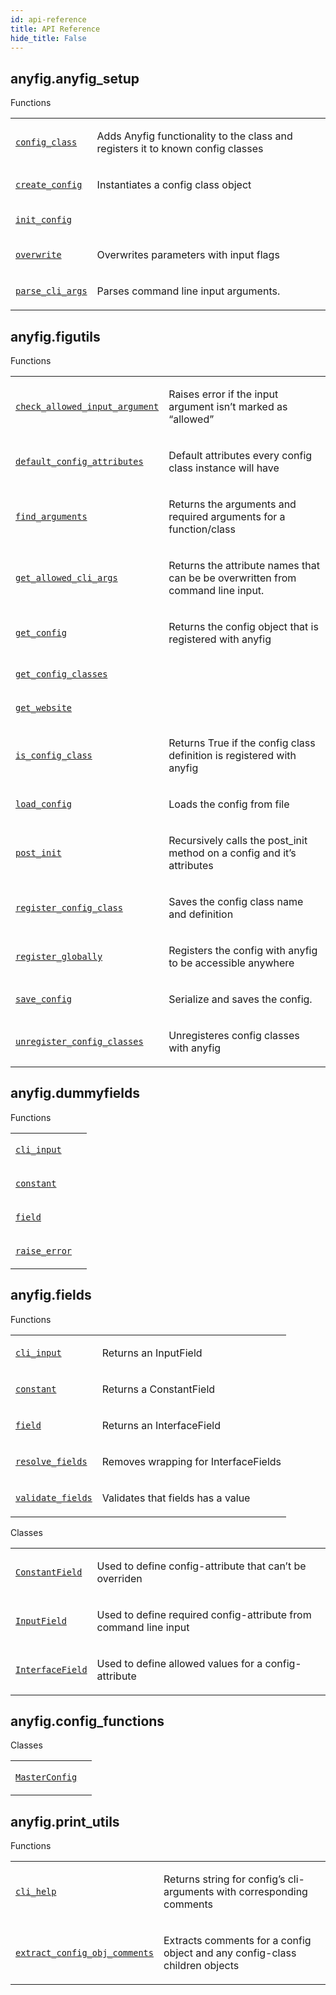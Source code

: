 ```yaml
---
id: api-reference
title: API Reference
hide_title: False
---
```



## anyfig.anyfig_setup
<div className="section" id="module-anyfig.anyfig_setup">
<span id="anyfig-anyfig-setup"></span>
<p className="rubric">Functions</p>
<table className="longtable docutils align-default">
<colgroup>

</colgroup>
<tbody>
<tr className="row-odd"><td><p><a className="reference internal" href="anyfig.anyfig_setup.config_class" title="anyfig.anyfig_setup.config_class"><code className="xref py py-obj docutils literal notranslate"><span className="pre">config_class</span></code></a></p></td>
<td><p>Adds Anyfig functionality to the class and registers it to known config classes</p></td>
</tr>
<tr className="row-even"><td><p><a className="reference internal" href="anyfig.anyfig_setup.create_config" title="anyfig.anyfig_setup.create_config"><code className="xref py py-obj docutils literal notranslate"><span className="pre">create_config</span></code></a></p></td>
<td><p>Instantiates a config class object</p></td>
</tr>
<tr className="row-odd"><td><p><a className="reference internal" href="anyfig.anyfig_setup.init_config" title="anyfig.anyfig_setup.init_config"><code className="xref py py-obj docutils literal notranslate"><span className="pre">init_config</span></code></a></p></td>
<td><p></p></td>
</tr>
<tr className="row-even"><td><p><a className="reference internal" href="anyfig.anyfig_setup.overwrite" title="anyfig.anyfig_setup.overwrite"><code className="xref py py-obj docutils literal notranslate"><span className="pre">overwrite</span></code></a></p></td>
<td><p>Overwrites parameters with input flags</p></td>
</tr>
<tr className="row-odd"><td><p><a className="reference internal" href="anyfig.anyfig_setup.parse_cli_args" title="anyfig.anyfig_setup.parse_cli_args"><code className="xref py py-obj docutils literal notranslate"><span className="pre">parse_cli_args</span></code></a></p></td>
<td><p>Parses command line input arguments.</p></td>
</tr>
</tbody>
</table>
</div>

## anyfig.figutils
<div className="section" id="module-anyfig.figutils">
<span id="anyfig-figutils"></span>
<p className="rubric">Functions</p>
<table className="longtable docutils align-default">
<colgroup>

</colgroup>
<tbody>
<tr className="row-odd"><td><p><a className="reference internal" href="anyfig.figutils.check_allowed_input_argument" title="anyfig.figutils.check_allowed_input_argument"><code className="xref py py-obj docutils literal notranslate"><span className="pre">check_allowed_input_argument</span></code></a></p></td>
<td><p>Raises error if the input argument isn’t marked as “allowed”</p></td>
</tr>
<tr className="row-even"><td><p><a className="reference internal" href="anyfig.figutils.default_config_attributes" title="anyfig.figutils.default_config_attributes"><code className="xref py py-obj docutils literal notranslate"><span className="pre">default_config_attributes</span></code></a></p></td>
<td><p>Default attributes every config class instance will have</p></td>
</tr>
<tr className="row-odd"><td><p><a className="reference internal" href="anyfig.figutils.find_arguments" title="anyfig.figutils.find_arguments"><code className="xref py py-obj docutils literal notranslate"><span className="pre">find_arguments</span></code></a></p></td>
<td><p>Returns the arguments and required arguments for a function/class</p></td>
</tr>
<tr className="row-even"><td><p><a className="reference internal" href="anyfig.figutils.get_allowed_cli_args" title="anyfig.figutils.get_allowed_cli_args"><code className="xref py py-obj docutils literal notranslate"><span className="pre">get_allowed_cli_args</span></code></a></p></td>
<td><p>Returns the attribute names that can be be overwritten from command line input.</p></td>
</tr>
<tr className="row-odd"><td><p><a className="reference internal" href="anyfig.figutils.get_config" title="anyfig.figutils.get_config"><code className="xref py py-obj docutils literal notranslate"><span className="pre">get_config</span></code></a></p></td>
<td><p>Returns the config object that is registered with anyfig</p></td>
</tr>
<tr className="row-even"><td><p><a className="reference internal" href="anyfig.figutils.get_config_classes" title="anyfig.figutils.get_config_classes"><code className="xref py py-obj docutils literal notranslate"><span className="pre">get_config_classes</span></code></a></p></td>
<td><p></p></td>
</tr>
<tr className="row-odd"><td><p><a className="reference internal" href="anyfig.figutils.get_website" title="anyfig.figutils.get_website"><code className="xref py py-obj docutils literal notranslate"><span className="pre">get_website</span></code></a></p></td>
<td><p></p></td>
</tr>
<tr className="row-even"><td><p><a className="reference internal" href="anyfig.figutils.is_config_class" title="anyfig.figutils.is_config_class"><code className="xref py py-obj docutils literal notranslate"><span className="pre">is_config_class</span></code></a></p></td>
<td><p>Returns True if the config class definition is registered with anyfig</p></td>
</tr>
<tr className="row-odd"><td><p><a className="reference internal" href="anyfig.figutils.load_config" title="anyfig.figutils.load_config"><code className="xref py py-obj docutils literal notranslate"><span className="pre">load_config</span></code></a></p></td>
<td><p>Loads the config from file</p></td>
</tr>
<tr className="row-even"><td><p><a className="reference internal" href="anyfig.figutils.post_init" title="anyfig.figutils.post_init"><code className="xref py py-obj docutils literal notranslate"><span className="pre">post_init</span></code></a></p></td>
<td><p>Recursively calls the post_init method on a config and it’s attributes</p></td>
</tr>
<tr className="row-odd"><td><p><a className="reference internal" href="anyfig.figutils.register_config_class" title="anyfig.figutils.register_config_class"><code className="xref py py-obj docutils literal notranslate"><span className="pre">register_config_class</span></code></a></p></td>
<td><p>Saves the config class name and definition</p></td>
</tr>
<tr className="row-even"><td><p><a className="reference internal" href="anyfig.figutils.register_globally" title="anyfig.figutils.register_globally"><code className="xref py py-obj docutils literal notranslate"><span className="pre">register_globally</span></code></a></p></td>
<td><p>Registers the config with anyfig to be accessible anywhere</p></td>
</tr>
<tr className="row-odd"><td><p><a className="reference internal" href="anyfig.figutils.save_config" title="anyfig.figutils.save_config"><code className="xref py py-obj docutils literal notranslate"><span className="pre">save_config</span></code></a></p></td>
<td><p>Serialize and saves the config.</p></td>
</tr>
<tr className="row-even"><td><p><a className="reference internal" href="anyfig.figutils.unregister_config_classes" title="anyfig.figutils.unregister_config_classes"><code className="xref py py-obj docutils literal notranslate"><span className="pre">unregister_config_classes</span></code></a></p></td>
<td><p>Unregisteres config classes with anyfig</p></td>
</tr>
</tbody>
</table>
</div>

## anyfig.dummyfields
<div className="section" id="module-anyfig.dummyfields">
<span id="anyfig-dummyfields"></span>
<p className="rubric">Functions</p>
<table className="longtable docutils align-default">
<colgroup>

</colgroup>
<tbody>
<tr className="row-odd"><td><p><a className="reference internal" href="anyfig.dummyfields.cli_input" title="anyfig.dummyfields.cli_input"><code className="xref py py-obj docutils literal notranslate"><span className="pre">cli_input</span></code></a></p></td>
<td><p></p></td>
</tr>
<tr className="row-even"><td><p><a className="reference internal" href="anyfig.dummyfields.constant" title="anyfig.dummyfields.constant"><code className="xref py py-obj docutils literal notranslate"><span className="pre">constant</span></code></a></p></td>
<td><p></p></td>
</tr>
<tr className="row-odd"><td><p><a className="reference internal" href="anyfig.dummyfields.field" title="anyfig.dummyfields.field"><code className="xref py py-obj docutils literal notranslate"><span className="pre">field</span></code></a></p></td>
<td><p></p></td>
</tr>
<tr className="row-even"><td><p><a className="reference internal" href="anyfig.dummyfields.raise_error" title="anyfig.dummyfields.raise_error"><code className="xref py py-obj docutils literal notranslate"><span className="pre">raise_error</span></code></a></p></td>
<td><p></p></td>
</tr>
</tbody>
</table>
</div>

## anyfig.fields
<div className="section" id="module-anyfig.fields">
<span id="anyfig-fields"></span>
<p className="rubric">Functions</p>
<table className="longtable docutils align-default">
<colgroup>

</colgroup>
<tbody>
<tr className="row-odd"><td><p><a className="reference internal" href="anyfig.fields.cli_input" title="anyfig.fields.cli_input"><code className="xref py py-obj docutils literal notranslate"><span className="pre">cli_input</span></code></a></p></td>
<td><p>Returns an InputField</p></td>
</tr>
<tr className="row-even"><td><p><a className="reference internal" href="anyfig.fields.constant" title="anyfig.fields.constant"><code className="xref py py-obj docutils literal notranslate"><span className="pre">constant</span></code></a></p></td>
<td><p>Returns a ConstantField</p></td>
</tr>
<tr className="row-odd"><td><p><a className="reference internal" href="anyfig.fields.field" title="anyfig.fields.field"><code className="xref py py-obj docutils literal notranslate"><span className="pre">field</span></code></a></p></td>
<td><p>Returns an InterfaceField</p></td>
</tr>
<tr className="row-even"><td><p><a className="reference internal" href="anyfig.fields.resolve_fields" title="anyfig.fields.resolve_fields"><code className="xref py py-obj docutils literal notranslate"><span className="pre">resolve_fields</span></code></a></p></td>
<td><p>Removes wrapping for InterfaceFields</p></td>
</tr>
<tr className="row-odd"><td><p><a className="reference internal" href="anyfig.fields.validate_fields" title="anyfig.fields.validate_fields"><code className="xref py py-obj docutils literal notranslate"><span className="pre">validate_fields</span></code></a></p></td>
<td><p>Validates that fields has a value</p></td>
</tr>
</tbody>
</table>
<p className="rubric">Classes</p>
<table className="longtable docutils align-default">
<colgroup>

</colgroup>
<tbody>
<tr className="row-odd"><td><p><a className="reference internal" href="anyfig.fields.ConstantField" title="anyfig.fields.ConstantField"><code className="xref py py-obj docutils literal notranslate"><span className="pre">ConstantField</span></code></a></p></td>
<td><p>Used to define config-attribute that can’t be overriden</p></td>
</tr>
<tr className="row-even"><td><p><a className="reference internal" href="anyfig.fields.InputField" title="anyfig.fields.InputField"><code className="xref py py-obj docutils literal notranslate"><span className="pre">InputField</span></code></a></p></td>
<td><p>Used to define required config-attribute from command line input</p></td>
</tr>
<tr className="row-odd"><td><p><a className="reference internal" href="anyfig.fields.InterfaceField" title="anyfig.fields.InterfaceField"><code className="xref py py-obj docutils literal notranslate"><span className="pre">InterfaceField</span></code></a></p></td>
<td><p>Used to define allowed values for a config-attribute</p></td>
</tr>
</tbody>
</table>
</div>

## anyfig.config_functions
<div className="section" id="module-anyfig.config_functions">
<span id="anyfig-config-functions"></span>
<p className="rubric">Classes</p>
<table className="longtable docutils align-default">
<colgroup>

</colgroup>
<tbody>
<tr className="row-odd"><td><p><a className="reference internal" href="anyfig.config_functions.MasterConfig" title="anyfig.config_functions.MasterConfig"><code className="xref py py-obj docutils literal notranslate"><span className="pre">MasterConfig</span></code></a></p></td>
<td><p></p></td>
</tr>
</tbody>
</table>
</div>

## anyfig.print_utils
<div className="section" id="module-anyfig.print_utils">
<span id="anyfig-print-utils"></span>
<p className="rubric">Functions</p>
<table className="longtable docutils align-default">
<colgroup>

</colgroup>
<tbody>
<tr className="row-odd"><td><p><a className="reference internal" href="anyfig.print_utils.cli_help" title="anyfig.print_utils.cli_help"><code className="xref py py-obj docutils literal notranslate"><span className="pre">cli_help</span></code></a></p></td>
<td><p>Returns string for config’s cli-arguments with corresponding comments</p></td>
</tr>
<tr className="row-even"><td><p><a className="reference internal" href="anyfig.print_utils.extract_config_obj_comments" title="anyfig.print_utils.extract_config_obj_comments"><code className="xref py py-obj docutils literal notranslate"><span className="pre">extract_config_obj_comments</span></code></a></p></td>
<td><p>Extracts comments for a config object and any config-class children objects</p></td>
</tr>
</tbody>
</table>
</div>
